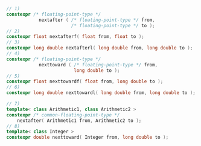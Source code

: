 ```cpp
// 1)
constexpr /* floating-point-type */
            nextafter ( /* floating-point-type */ from,
                        /* floating-point-type */ to );
// 2)
constexpr float nextafterf( float from, float to );
// 3)
constexpr long double nextafterl( long double from, long double to );
// 4)
constexpr /* floating-point-type */
            nexttoward ( /* floating-point-type */ from,
                         long double to );
// 5)
constexpr float nexttowardf( float from, long double to );
// 6)
constexpr long double nexttowardl( long double from, long double to );
```
```cpp title="Additional Overloads"
// 7)
template< class Arithmetic1, class Arithmetic2 >
constexpr /* common-floating-point-type */
    nextafter( Arithmetic1 from, Arithmetic2 to );
// 8)
template< class Integer >
constexpr double nexttoward( Integer from, long double to );
```